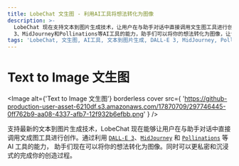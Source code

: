 ```yaml
---
title: LobeChat 文生图 - 利用AI工具将想法转化为图像
description: >-
  LobeChat 现在支持文本到图片生成技术，让用户在与助手对话中直接调用文生图工具进行创作。利用DALL-E
  3、MidJourney和Pollinations等AI工具的能力，助手们可以将你的想法转化为图像，让创造过程更私密和沉浸式。
tags: 'LobeChat, 文生图, AI工具, 文本到图片生成, DALL-E 3, MidJourney, Pollinations'
---
```

# Text to Image 文生图

<Image
  alt={'Text to Image 文生图'}
  borderless
  cover
  src={
    'https://github-production-user-asset-6210df.s3.amazonaws.com/17870709/297746445-0ff762b9-aa08-4337-afb7-12f932b6efbb.png'
  }
/>

支持最新的文本到图片生成技术，LobeChat 现在能够让用户在与助手对话中直接调用文成图工具进行创作。通过利用 [`DALL-E 3`](https://openai.com/dall-e-3)、[`MidJourney`](https://www.midjourney.com/) 和 [`Pollinations`](https://pollinations.ai/) 等 AI 工具的能力， 助手们现在可以将你的想法转化为图像。同时可以更私密和沉浸式的完成你的创造过程。
